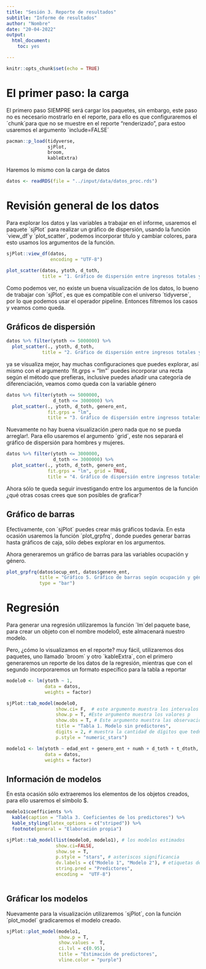 ```yaml
---
title: "Sesión 3. Reporte de resultados"
subtitle: "Informe de resultados"
author: "Nombre"
date: "20-04-2022"
output:
  html_document: 
    toc: yes

---
```



```r
knitr::opts_chunk$set(echo = TRUE)
```

# El primer paso: la carga

El primero paso SIEMPRE será cargar los paquetes, sin embargo, este paso no es necesario mostrarlo en el reporte, para ello es que configuraremos el ´chunk´para que no se muestre en el reporte "renderizado", para estoo usaremos el argumento ´include=FALSE´

```r
pacman::p_load(tidyverse,
               sjPlot,  
               broom,
               kableExtra)

```
 
Haremos lo mismo con la carga de datos

```r
datos <- readRDS(file = "../input/data/datos_proc.rds") 
```


# Revisión general de los datos

Para explorar los datos y las variables a trabajar en el informe, usaremos el paquete ´sjPlot´ para realizar un gráfico de dispersión, usando la función ´view_df´y ´plot_scatter´, podemos incorporar título y cambiar colores, para esto usamos los argumentos de la función.

```r
sjPlot::view_df(datos, 
                encoding = "UTF-8")

```


```r
plot_scatter(datos, ytoth, d_toth,
             title = "1. Gráfico de dispersión entre ingresos totales y gastos totales")
```

Como podemos ver, no existe un buena visualización de los datos, lo bueno de trabajar con ´sjPlot´, es que es compatible con el universo ´tidyverse´, por lo que podemos usar el operador pipeline. Entonces filtremos los casos y veamos como queda.

## Gráficos de dispersión

```r
datos %>% filter(ytoth <= 5000000) %>% 
  plot_scatter(., ytoth, d_toth,
             title = "2. Gráfico de dispersión entre ingresos totales y gastos totales, con casos filtrados")
```

ya se visualiza mejor, hay muchas configuraciones que puedes explorar, así mismo con el argumento ´fit.grps = "lm"´ puedes incorporar una recta según el método que prefieras, inclusive puedes añadir una categoría de diferenciación, veamos como queda con la variable género

```r
datos %>% filter(ytoth <= 5000000,
                 d_toth <= 3000000) %>% 
  plot_scatter(., ytoth, d_toth, genero_ent,
               fit.grps = "lm",
               title = "3. Gráfico de dispersión entre ingresos totales y gastos totales, con casos filtrados y recta de regresión")
```

Nuevamente no hay buena visualización ¡pero nada que no se pueda arreglar!. Para ello usaremos el argumento ´grid´, este nos separará el gráfico de dispersión para hombres y mujeres. 

```r
datos %>% filter(ytoth <= 3000000,
                 d_toth <= 3000000) %>% 
  plot_scatter(., ytoth, d_toth, genero_ent,
               fit.grps = "lm", grid = TRUE,
               title = "4. Gráfico de dispersión entre ingresos totales y gastos totales, según género")

```

Ahora sólo te queda seguir investigando entre los argumentos de la función ¿qué otras cosas crees que son posibles de graficar?

## Gráfico de barras

Efectivamente, con ´sjPlot´ puedes crear más gráficos todavía. En esta ocasión usaremos la función ´plot_grpfrq´, donde puedes generar barras hasta gráficos de caja, sólo debes explorar en los argumentos. 

Ahora generaremos un gráfico de barras para las variables ocupación y género.

```r
plot_grpfrq(datos$ocup_ent, datos$genero_ent,
            title = "Gráfico 5. Gráfico de barras según ocupación y género",
            type = "bar")
```

# Regresión

Para generar una regresión utilizaremos la función ´lm´del paquete base, para crear un objeto con el nombre modelo0, este almacenará nuestro modelo.

Pero, ¿cómo lo visualizamos en el reporte? muy fácil, utilizaremos dos paquetes, uno llamado ´broom´ y otro ´kableExtra´, con el primero generaremos un reporte de los datos de la regresión, mientras que con el segundo incorporaremos un formato específico para la tabla a reportar

```r
modelo0 <- lm(ytoth ~ 1,
              data = datos, 
              weights = factor)


```


```r
sjPlot::tab_model(modelo0, 
                  show.ci= F,  # este argumento muestra los intervalos de confianza
                  show.p = T, #Este argumento muestra los valores p
                  show.obs = T, # Este argumento muestra las observaciones
                  title = "Tabla 1. Modelo sin predictores",
                  digits = 2, # muestra la cantidad de dígitos que tednrá la tabla
                  p.style = "numeric_stars")

```

```r
modelo1 <- lm(ytoth ~ edad_ent + genero_ent + numh + d_toth + t_dtoth,
              data = datos, 
              weights = factor)

```

## Información de modelos 

En esta ocasión sólo extraeremos los elementos de los objetos creados, para ello usaremos el símbolo $.

```r
modelo1$coefficients %>%  
  kable(caption = "Tabla 3. Coeficientes de los predictores") %>%
  kable_styling(latex_options = c("striped")) %>% 
  footnote(general = "Elaboración propia")

```


```r
sjPlot::tab_model(list(modelo0, modelo1), # los modelos estimados
                  show.ci=FALSE,
                  show.se = T,
                  p.style = "stars", # asteriscos significancia
                  dv.labels = c("Modelo 1", "Modelo 2"), # etiquetas de modelos o variables dep.
                  string.pred = "Predictores", 
                  encoding =  "UTF-8")



```

## Gráficar los modelos

Nuevamente para la visualización utilizaremos ´sjPlot´, con la función ´plot_model´ gradicaremos el modelo creado.

```r
sjPlot::plot_model(modelo1, 
                   show.p = T,
                   show.values =  T,
                   ci.lvl = c(0.95), 
                   title = "Estimación de predictores", 
                   vline.color = "purple")
```

